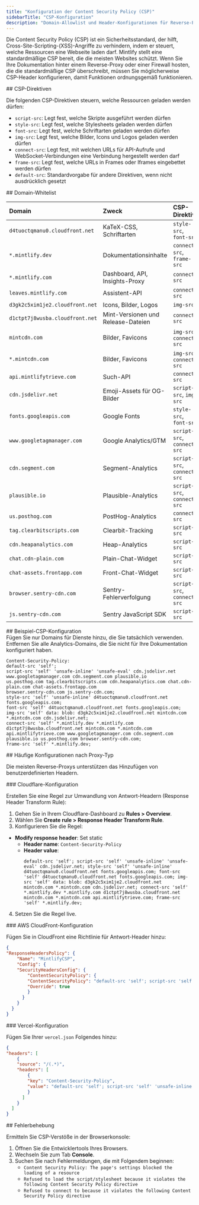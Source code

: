 ```yaml
---
title: "Konfiguration der Content Security Policy (CSP)"
sidebarTitle: "CSP-Konfiguration"
description: "Domain-Allowlist und Header-Konfigurationen für Reverse-Proxys, Firewalls und Netzwerke, die strenge Sicherheitsrichtlinien durchsetzen"
---
```


Die Content Security Policy (CSP) ist ein Sicherheitsstandard, der hilft, Cross-Site-Scripting-(XSS)-Angriffe zu verhindern, indem er steuert, welche Ressourcen eine Webseite laden darf. Mintlify stellt eine standardmäßige CSP bereit, die die meisten Websites schützt. Wenn Sie Ihre Dokumentation hinter einem Reverse-Proxy oder einer Firewall hosten, die die standardmäßige CSP überschreibt, müssen Sie möglicherweise CSP-Header konfigurieren, damit Funktionen ordnungsgemäß funktionieren.

<div id="csp-directives">
  ## CSP-Direktiven
</div>

Die folgenden CSP-Direktiven steuern, welche Ressourcen geladen werden dürfen:

- `script-src`: Legt fest, welche Skripte ausgeführt werden dürfen
- `style-src`: Legt fest, welche Stylesheets geladen werden dürfen
- `font-src`: Legt fest, welche Schriftarten geladen werden dürfen
- `img-src`: Legt fest, welche Bilder, Icons und Logos geladen werden dürfen
- `connect-src`: Legt fest, mit welchen URLs für API-Aufrufe und WebSocket-Verbindungen eine Verbindung hergestellt werden darf
- `frame-src`: Legt fest, welche URLs in Frames oder Iframes eingebettet werden dürfen
- `default-src`: Standardvorgabe für andere Direktiven, wenn nicht ausdrücklich gesetzt

<div id="domain-whitelist">
  ## Domain-Whitelist
</div>

| Domain | Zweck | CSP-Direktive | Erforderlich |
|:-------|:--------|:--------------|:-------|
| `d4tuoctqmanu0.cloudfront.net` | KaTeX-CSS, Schriftarten | `style-src`, `font-src` | Erforderlich |
| `*.mintlify.dev` | Dokumentationsinhalte | `connect-src`, `frame-src` | Erforderlich |
| `*.mintlify.com` | Dashboard, API, Insights-Proxy | `connect-src` | Erforderlich |
| `leaves.mintlify.com` | Assistent-API | `connect-src` | Erforderlich |
| `d3gk2c5xim1je2.cloudfront.net` | Icons, Bilder, Logos | `img-src` | Erforderlich |
| `d1ctpt7j8wusba.cloudfront.net` | Mint-Versionen und Release-Dateien | `connect-src` | Erforderlich |
| `mintcdn.com` | Bilder, Favicons | `img-src`, `connect-src` | Erforderlich |
| `*.mintcdn.com` | Bilder, Favicons | `img-src`, `connect-src` | Erforderlich |
| `api.mintlifytrieve.com` | Such-API | `connect-src` | Erforderlich |
| `cdn.jsdelivr.net` | Emoji-Assets für OG-Bilder | `script-src`, `img-src` | Erforderlich |
| `fonts.googleapis.com` | Google Fonts | `style-src`, `font-src` | Optional |
| `www.googletagmanager.com` | Google Analytics/GTM | `script-src`, `connect-src` | Optional |
| `cdn.segment.com` | Segment-Analytics | `script-src`, `connect-src` | Optional |
| `plausible.io` | Plausible-Analytics | `script-src`, `connect-src` | Optional |
| `us.posthog.com` | PostHog-Analytics | `connect-src` | Optional |
| `tag.clearbitscripts.com` | Clearbit-Tracking | `script-src` | Optional |
| `cdn.heapanalytics.com` | Heap-Analytics | `script-src` | Optional |
| `chat.cdn-plain.com` | Plain-Chat-Widget | `script-src` | Optional |
| `chat-assets.frontapp.com` | Front-Chat-Widget | `script-src` | Optional |
| `browser.sentry-cdn.com` | Sentry-Fehlerverfolgung | `script-src`, `connect-src` | Optional |
| `js.sentry-cdn.com` | Sentry JavaScript SDK | `script-src` | Optional |

<div id="example-csp-configuration">
  ## Beispiel-CSP-Konfiguration
</div>

<Note>
  Fügen Sie nur Domains für Dienste hinzu, die Sie tatsächlich verwenden. Entfernen Sie alle Analytics-Domains, die Sie nicht für Ihre Dokumentation konfiguriert haben.
</Note>

```text wrap
Content-Security-Policy:
default-src 'self';
script-src 'self' 'unsafe-inline' 'unsafe-eval' cdn.jsdelivr.net www.googletagmanager.com cdn.segment.com plausible.io
us.posthog.com tag.clearbitscripts.com cdn.heapanalytics.com chat.cdn-plain.com chat-assets.frontapp.com
browser.sentry-cdn.com js.sentry-cdn.com;
style-src 'self' 'unsafe-inline' d4tuoctqmanu0.cloudfront.net fonts.googleapis.com;
font-src 'self' d4tuoctqmanu0.cloudfront.net fonts.googleapis.com;
img-src 'self' data: blob: d3gk2c5xim1je2.cloudfront.net mintcdn.com *.mintcdn.com cdn.jsdelivr.net;
connect-src 'self' *.mintlify.dev *.mintlify.com d1ctpt7j8wusba.cloudfront.net mintcdn.com *.mintcdn.com
api.mintlifytrieve.com www.googletagmanager.com cdn.segment.com plausible.io us.posthog.com browser.sentry-cdn.com;
frame-src 'self' *.mintlify.dev;
```


<div id="common-configurations-by-proxy-type">
  ## Häufige Konfigurationen nach Proxy-Typ
</div>

Die meisten Reverse-Proxys unterstützen das Hinzufügen von benutzerdefinierten Headern.

<div id="cloudflare-configuration">
  ### Cloudflare-Konfiguration
</div>

Erstellen Sie eine Regel zur Umwandlung von Antwort-Headern (Response Header Transform Rule):

1. Gehen Sie in Ihrem Cloudflare-Dashboard zu **Rules > Overview**.
2. Wählen Sie **Create rule > Response Header Transform Rule**.
3. Konfigurieren Sie die Regel:

- **Modify response header**: Set static
  - **Header name**: `Content-Security-Policy`
  - **Header value**:
    ```text wrap
    default-src 'self'; script-src 'self' 'unsafe-inline' 'unsafe-eval' cdn.jsdelivr.net; style-src 'self' 'unsafe-inline' d4tuoctqmanu0.cloudfront.net fonts.googleapis.com; font-src 'self' d4tuoctqmanu0.cloudfront.net fonts.googleapis.com; img-src 'self' data: blob: d3gk2c5xim1je2.cloudfront.net mintcdn.com *.mintcdn.com cdn.jsdelivr.net; connect-src 'self' *.mintlify.dev *.mintlify.com d1ctpt7j8wusba.cloudfront.net mintcdn.com *.mintcdn.com api.mintlifytrieve.com; frame-src 'self' *.mintlify.dev;
    ```

4. Setzen Sie die Regel live.

<div id="aws-cloudfront-configuration">
  ### AWS CloudFront-Konfiguration
</div>

Fügen Sie in CloudFront eine Richtlinie für Antwort-Header hinzu:

```json
{
"ResponseHeadersPolicy": {
    "Name": "MintlifyCSP",
    "Config": {
    "SecurityHeadersConfig": {
        "ContentSecurityPolicy": {
        "ContentSecurityPolicy": "default-src 'self'; script-src 'self' 'unsafe-inline' 'unsafe-eval' cdn.jsdelivr.net; style-src 'self' 'unsafe-inline' d4tuoctqmanu0.cloudfront.net fonts.googleapis.com; font-src 'self' d4tuoctqmanu0.cloudfront.net fonts.googleapis.com; img-src 'self' data: blob: d3gk2c5xim1je2.cloudfront.net mintcdn.com *.mintcdn.com cdn.jsdelivr.net; connect-src 'self' *.mintlify.dev *.mintlify.com d1ctpt7j8wusba.cloudfront.net mintcdn.com *.mintcdn.com api.mintlifytrieve.com; frame-src 'self' *.mintlify.dev;",
        "Override": true
        }
      }
    }
  }
}
```


<div id="vercel-configuration">
  ### Vercel-Konfiguration
</div>

Fügen Sie Ihrer `vercel.json` Folgendes hinzu:

```json
{
"headers": [
    {
    "source": "/(.*)",
    "headers": [
        {
        "key": "Content-Security-Policy",
        "value": "default-src 'self'; script-src 'self' 'unsafe-inline' 'unsafe-eval' cdn.jsdelivr.net; style-src 'self' 'unsafe-inline' d4tuoctqmanu0.cloudfront.net fonts.googleapis.com; font-src 'self' d4tuoctqmanu0.cloudfront.net fonts.googleapis.com; img-src 'self' data: blob: d3gk2c5xim1je2.cloudfront.net mintcdn.com *.mintcdn.com cdn.jsdelivr.net; connect-src 'self' *.mintlify.dev *.mintlify.com d1ctpt7j8wusba.cloudfront.net mintcdn.com *.mintcdn.com api.mintlifytrieve.com; frame-src 'self' *.mintlify.dev;"
        }
      ]
    }
  ]
}
```


<div id="troubleshooting">
  ## Fehlerbehebung
</div>

Ermitteln Sie CSP-Verstöße in der Browserkonsole:

1. Öffnen Sie die Entwicklertools Ihres Browsers.
2. Wechseln Sie zum Tab **Console**.
3. Suchen Sie nach Fehlermeldungen, die mit Folgendem beginnen:
    - `Content Security Policy: The page's settings blocked the loading of a resource`
    - `Refused to load the script/stylesheet because it violates the following Content Security Policy directive`
    - `Refused to connect to because it violates the following Content Security Policy directive`